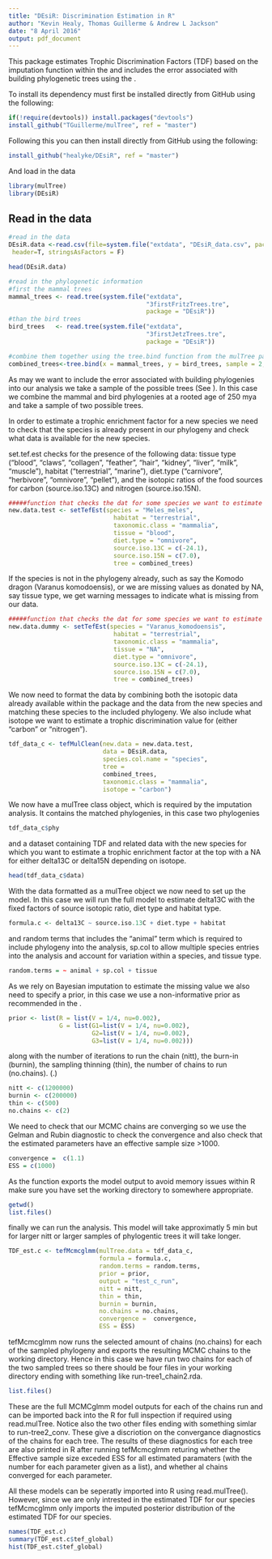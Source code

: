 ```yaml
---
title: "DEsiR: Discrimination Estimation in R"
author: "Kevin Healy, Thomas Guillerme & Andrew L Jackson"
date: "8 April 2016"
output: pdf_document
---
```



This package estimates Trophic Discrimination Factors (TDF) based on the imputation function within the \href{http://cran.r-project.org/web/packages/MCMCglmm/index.html}{\texttt{MCMCglmm} package} and includes the error associated with building phylogenetic  trees using the
\href{https://github.com/TGuillerme/mulTree}{\texttt{MulTree} package}.

\section{Installation}
To install \texttt{DEsiR} its dependency \href{https://github.com/TGuillerme/mulTree}{\texttt{MulTree} package} must first be installed directly from GitHub using the following:

```r
if(!require(devtools)) install.packages("devtools")
install_github("TGuillerme/mulTree", ref = "master")
```


Following this you can then install \texttt{DEsiR} directly from GitHub using the following:
```r
install_github("healyke/DEsiR", ref = "master")
```

And load in the data
```r
library(mulTree)
library(DEsiR)
```

## Read in the data
```r

#read in the data
DEsiR.data <-read.csv(file=system.file("extdata", "DEsiR_data.csv", package = "DEsiR"),
 header=T, stringsAsFactors = F)

head(DEsiR.data)

#read in the phylogenetic information
#first the mammal trees
mammal_trees <- read.tree(system.file("extdata", 
                                      "3firstFritzTrees.tre", 
                                      package = "DEsiR"))
#than the bird trees
bird_trees   <- read.tree(system.file("extdata", 
                                      "3firstJetzTrees.tre", 
                                      package = "DEsiR"))

#combine them together using the tree.bind function from the mulTree package
combined_trees<-tree.bind(x = mammal_trees, y = bird_trees, sample = 2, root.age = 250)
```
As may we want to include the error associated with building phylogenies into our analysis we take a sample of the possible trees (See \href{http://rspb.royalsocietypublishing.org/content/281/1784/20140298}{Healy et al 2014}). In this case we combine the mammal and bird phylogenies at a rooted age of 250 mya and take a sample of two possible trees.


\section{Testing the new data: \texttt{set.tef.est}}
In order to estimate a trophic enrichment factor for a new species we need to check that the species is already present in our phylogeny and check what data is available for the new species.

set.tef.est checks for the presence of the following data:
tissue type ("blood", "claws", "collagen", "feather", "hair", "kidney", "liver", "milk", "muscle"), 
habitat ("terrestrial", "marine"), 
diet.type ("carnivore", "herbivore", "omnivore", "pellet"), 
and the isotopic ratios of the food sources for carbon (source.iso.13C) 
and nitrogen (source.iso.15N).
```r
#####function that checks the dat for some species we want to estimate TEF for
new.data.test <- setTefEst(species = "Meles_meles", 
                             habitat = "terrestrial", 
                             taxonomic.class = "mammalia", 
                             tissue = "blood", 
                             diet.type = "omnivore", 
                             source.iso.13C = c(-24.1), 
                             source.iso.15N = c(7.0), 
                             tree = combined_trees)
```

If the species is not in the phylogeny already, such as say the Komodo dragon (Varanus komodoensis), or we are missing values as donated by NA, say tissue type, we get warning messages to indicate what is missing from our data.
```r
#####function that checks the dat for some species we want to estimate TEF for
new.data.dummy <- setTefEst(species = "Varanus_komodoensis", 
                             habitat = "terrestrial", 
                             taxonomic.class = "mammalia", 
                             tissue = "NA", 
                             diet.type = "omnivore", 
                             source.iso.13C = c(-24.1), 
                             source.iso.15N = c(7.0), 
                             tree = combined_trees)
```


\section{Formatting the new data: \texttt{tef.mul.clean}}
We now need to format the data by combining both the isotopic data already available within the package and the data from the new species and matching these species to the included phylogeny. We also include what isotope we want to estimate a trophic discrimination value for (either "carbon" or "nitrogen").

```r
tdf_data_c <- tefMulClean(new.data = new.data.test, 
                          data = DEsiR.data, 
                          species.col.name = "species", 
                          tree =  
                          combined_trees, 
                          taxonomic.class = "mammalia", 
                          isotope = "carbon")
```

We now have a mulTree class object, which is required by the imputation analysis. It contains the matched phylogenies, in this case two phylogenies

```r
tdf_data_c$phy
```
and a dataset containing TDF and related data with the new species for which you want to estimate a trophic enrichment factor at the top with a NA for either delta13C or delta15N depending on isotope.
```r
head(tdf_data_c$data)
```


\section{Running the analysis: \texttt{tef.mul.clean}}

With the data formatted as a mulTree object we now need to set up the model. In this case we will run the full model to estimate delta13C with the fixed factors
of source isotopic ratio, diet type and habitat type.

```r
formula.c <- delta13C ~ source.iso.13C + diet.type + habitat
```

and random terms that includes the "animal" term which is required to include phylogeny into the analysis, sp.col to allow multiple species entries into the analysis and account for variation within a species, and tissue type.

```r
random.terms = ~ animal + sp.col + tissue
```

As we rely on Bayesian imputation to estimate the missing value we also need to specify a prior, in this case we use a non-informative prior as recommended in the \href{guidelines.https://cran.r-project.org/web/packages/MCMCglmm/vignettes/CourseNotes.pdf}{MCMCglmm guidelines}.

```r
prior <- list(R = list(V = 1/4, nu=0.002), 
              G = list(G1=list(V = 1/4, nu=0.002),
                       G2=list(V = 1/4, nu=0.002), 
                       G3=list(V = 1/4, nu=0.002)))
```
along with the number of iterations to run the chain (nitt), the burn-in (burnin), the sampling thinning (thin), the number of chains to run (no.chains). (\href{guidelines.https://cran.r-project.org/web/packages/MCMCglmm/vignettes/CourseNotes.pdf}{See MCMCglmm guidelines}.) 
```r
nitt <- c(1200000)
burnin <- c(200000)
thin <- c(500)
no.chains <- c(2)
```
We need to check that our MCMC chains are converging so we use the Gelman and Rubin diagnostic to check the convergence and also check that the estimated parameters have an effective sample size >1000.
```r
convergence =  c(1.1)
ESS = c(1000)
```
As the function exports the model output to avoid memory issues within R make sure you have set the working directory to somewhere appropriate.

```r
getwd()
list.files()
```

finally we can run the analysis. This model will take approximatly 5 min but for larger nitt or larger samples of phylogentic trees it will take longer.

```r
TDF_est.c <- tefMcmcglmm(mulTree.data = tdf_data_c, 
                         formula = formula.c, 
                         random.terms = random.terms, 
                         prior = prior, 
                         output = "test_c_run", 
                         nitt = nitt,  
                         thin = thin,
                         burnin = burnin, 
                         no.chains = no.chains, 
                         convergence =  convergence, 
                         ESS = ESS)
```

tefMcmcglmm now runs the selected amount of chains (no.chains) for each of the sampled phylogeny and exports the resulting MCMC chains to the working directory. Hence in this case we have run two chains for each of the two sampled trees so there should be four files in your working directory ending with something like run-tree1_chain2.rda. 

```r
list.files()
```

These are the full MCMCglmm model outputs for each of the chains run and can be imported back into the R for full inspection if required using read.mulTree. Notice also the two other files ending with something simlar to run-tree2_conv. These give a discriotion on the convergance diagnostics of the chains for each tree. The results of these diagnostics for each tree are also printed in R after running tefMcmcglmm returing whether the Effective sample size exceded ESS for all estimated paramaters (with the number for each parameter given as a list), and whether al chains converged for each parameter.

All these models can be seperatly imported into R using read.mulTree(). However, since we are only intrested in the estimated TDF for our species tefMcmcglmm only imports the imputed posterior distribution of the estimated TDF for our species.

```r
names(TDF_est.c)
summary(TDF_est.c$tef_global)
hist(TDF_est.c$tef_global)
```

